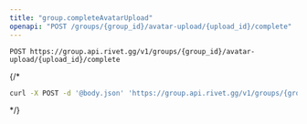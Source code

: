 ```yaml
---
title: "group.completeAvatarUpload"
openapi: "POST /groups/{group_id}/avatar-upload/{upload_id}/complete"
---
```


```
POST https://group.api.rivet.gg/v1/groups/{group_id}/avatar-upload/{upload_id}/complete
```


{/*<RequestExample>
```bash curl
curl -X POST -d '@body.json' 'https://group.api.rivet.gg/v1/groups/{group_id}/avatar-upload/{upload_id}/complete'
```
</RequestExample>*/}
